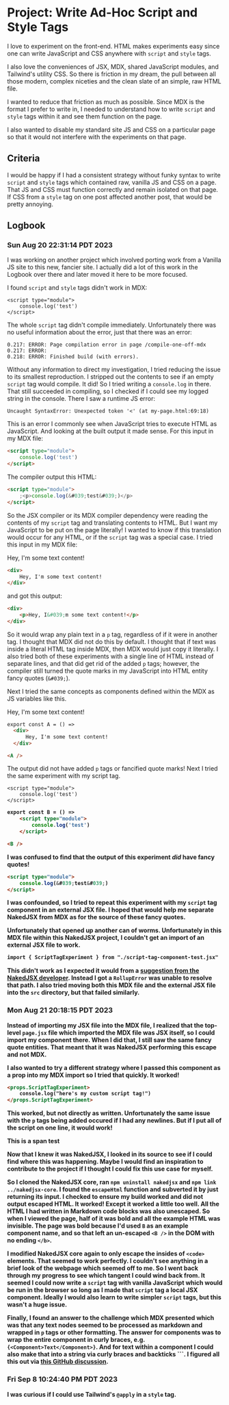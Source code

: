 # Project: Write Ad-Hoc Script and Style Tags

I love to experiment on the front-end. HTML makes experiments easy since one can write JavaScript and CSS anywhere with `script` and `style` tags. 

I also love the conveniences of JSX, MDX, shared JavaScript modules, and Tailwind's utility CSS. So there is friction in my dream, the pull between all those modern, complex niceties and the clean slate of an simple, raw HTML file.

I wanted to reduce that friction as much as possible. Since MDX is the format I prefer to write in, I needed to understand how to write `script` and `style` tags within it and see them function on the page.

<Future>I also wanted to disable my standard site JS and CSS on a particular page so that it would not interfere with the experiments on that page.</Future>

## Criteria

I would be happy if I had a consistent strategy without funky syntax to write `script` and `style` tags which contained raw, vanilla JS and CSS on a page. That JS and CSS must function correctly and remain isolated on that page. If CSS from a `style` tag on one post affected another post, that would be pretty annoying.

## Logbook


### Sun Aug 20 22:31:14 PDT 2023

I was working on <Link slug="project-add-popout">another project</Link> which involved porting work from a Vanilla JS site to this new, fancier site. I actually did a lot of this work in the Logbook over there and later moved it here to be more focused.

I found `script` and `style` tags didn't work in MDX:

```
<script type="module">
    console.log('test')
</script>
```

The whole `script` tag didn't compile immediately. Unfortunately there was no useful information about the error, just that there was an error:

```
0.217: ERROR: Page compilation error in page /compile-one-off-mdx
0.217: ERROR:
0.218: ERROR: Finished build (with errors).
```

Without any information to direct my investigation, I tried reducing the issue to its smallest reproduction. I stripped out the contents to see if an empty `script` tag would compile. It did! So I tried writing a `console.log` in there. That still succeeded in compiling, so I checked if I could see my logged string in the console. There I saw a runtime JS error:

```
Uncaught SyntaxError: Unexpected token '<' (at my-page.html:69:18)
```

This is an error I commonly see when JavaScript tries to execute HTML as JavaScript. And looking at the built output it made sense. For this input in my MDX file:

```html
<script type="module">
    console.log('test')
</script>
```

The compiler output this HTML:

```html
<script type="module">
    ;<p>console.log(&#039;test&#039;)</p>
</script>
```

So the JSX compiler or its MDX compiler dependency were reading the contents of my `script` tag and translating contents to HTML. But I want my JavaScript to be put on the page literally! I wanted to know if this translation would occur for any HTML, or if the `script` tag was a special case. I tried this input in my MDX file:

<div>Hey, I'm some text content!</div>

```html
<div>
    Hey, I'm some text content!
</div>
```

and got this output:

```html
<div>
    <p>Hey, I&#039;m some text content!</p>
</div>
```

So it would wrap any plain text in a `p` tag, regardless of if it were in another tag. I thought that MDX did not do this by default. I thought that if text was inside a literal HTML tag inside MDX, then MDX would just copy it literally. I also tried both of these experiments with a single line of HTML instead of separate lines, and that did get rid of the added `p` tags; however, the compiler still turned the quote marks in my JavaScript into HTML entity fancy quotes (`&#039;`).

Next I tried the same concepts as components defined within the MDX as JS variables like this.

  <div>
      Hey, I'm some text content!
  </div>

<A />

```html
export const A = () =>
  <div>
      Hey, I'm some text content!
  </div>

<A />
```

The output did not have added `p` tags or fancified quote marks! Next I tried the same experiment with my script tag.

    <script type="module">
        console.log('test')
    </script>

<B />

```html
export const B = () =>
    <script type="module">
        console.log('test')
    </script>

<B />
```

I was confused to find that the output of this experiment *did* have  fancy quotes!

```html
<script type="module">
    console.log(&#039;test&#039;)
</script>
```

I was confounded, so I tried to repeat this experiment with my `script` tag component in an external JSX file. I hoped that would help me separate NakedJSX from MDX as for the source of these fancy quotes.

Unfortunately that opened up another can of worms. Unfortunately in this MDX file within this NakedJSX project, I couldn't get an import of an external JSX file to work.

```html
import { ScriptTagExperiment } from "./script-tag-component-test.jsx"
```

This didn't work as I expected it would from a [suggestion from the NakedJSX developer](https://discord.com/channels/1101319012673134614/1101319013285498882/1123077151789432863). Instead I got a `RollupError` was unable to resolve that path. I also tried moving both this MDX file and the external JSX file into the `src` directory, but that failed similarly.

### Mon Aug 21 20:18:15 PDT 2023

Instead of importing my JSX file into the MDX file, I realized that the top-level `page.jsx` file which imported the MDX file was JSX itself, so I could import my component there. When I did that, I still saw the same fancy quote entities. That meant that it was NakedJSX performing this escape and not MDX.

I also wanted to try a different strategy where I passed this component as a prop into my MDX import so I tried that quickly. It worked!

```html
<props.ScriptTagExperiment>
    console.log("here's my custom script tag!")
</props.ScriptTagExperiment>
```

This worked, but not directly as written. Unfortunately the same issue with the `p` tags being added occured if I had any newlines. But if I put all of the script on one line, it would work!

<div>
  <span>This is a span test</span>
</div>

Now that I knew it was NakedJSX, I looked in its source to see if I could find where this was happening. Maybe I would find an inspiration to contribute to the project if I thought I could fix this use case for myself.

So I cloned the NakedJSX core, ran `npm uninstall nakedjsx` and `npm link ../nakedjsx-core`. I found the `escapeHtml` function and subverted it by just returning its input. I checked to ensure my build worked and did not output escaped HTML. It worked! Except it worked a little too well. All the HTML I had written in Markdown code blocks was also unescaped. So when I viewed the page, half of it was bold and all the example HTML was invisible. The page was bold because I'd used `B` as an example component name, and so that left an un-escaped `<B />` in the DOM with no ending `</b>`.

I modified NakedJSX core again to only escape the insides of `<code>` elements. That seemed to work perfectly. I couldn't see anything in a brief look of the webpage which seemed off to me. So I went back through my progress to see which tangent I could wind back from. It seemed I could now write a `script` tag with vanilla JavaScript which would be run in the browser so long as I made that `script` tag a local JSX component. Ideally I would also learn to write simpler `script` tags, but this wasn't a huge issue.

Finally, I found an answer to the challenge which MDX presented which was that any text nodes seemed to be processed as markdown and wrapped in `p` tags or other formatting. The answer for components was to wrap the entire component in curly braces, e.g. `{<Component>Text</Component>}`. And for text within a component I could also make that into a string via curly braces and backticks `\``. I figured all this out via [this GitHub discussion](https://github.com/orgs/mdx-js/discussions/1603#discussioncomment-1091688).  

### Fri Sep 8 10:24:40 PM PDT 2023

<Future>I was curious if I could use Tailwind's `@apply` in a `style` tag.</Future>
